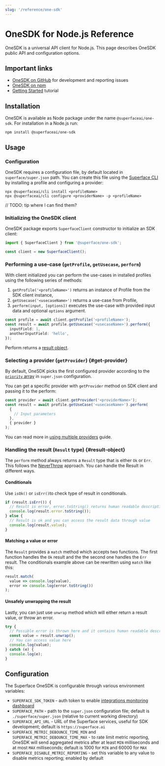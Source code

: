 ```yaml
---
slug: '/reference/one-sdk'
---
```


# OneSDK for Node.js Reference

OneSDK is a universal API client for Node.js. This page describes OneSDK public API and configuration options.

## Important links

- [OneSDK on GitHub](https://github.com/superfaceai/one-sdk-js) for development and reporting issues
- [OneSDK on npm](https://www.npmjs.com/package/@superfaceai/one-sdk)
- [Getting Started](/getting-started) tutorial

## Installation

OneSDK is available as Node package under the name `@superfaceai/one-sdk`. For installation in a Node.js run:

```shell
npm install @superfaceai/one-sdk
```

## Usage

### Configuration

OneSDK requires a configuration file, by default located in `superface/super.json` path. You can create this file using the [Superface CLI](https://github.com/superfaceai/cli) by installing a profile and configuring a provider:

```shell
npx @superfaceai/cli install <profileName>
npx @superfaceai/cli configure <providerName> -p <profileName>
```

// TODO: tip where I can find them?

### Initializing the OneSDK client

OneSDK package exports `SuperfaceClient` constructor to initialize an SDK client:

```typescript
import { SuperfaceClient } from '@superface/one-sdk';

const client = new SuperfaceClient();
```

### Performing a use-case (`getProfile`, `getUsecase`, `perform`)

With client initialized you can perform the use-cases in installed profiles using the following series of methods:

1. `getProfile('<profileName>')` returns an instance of Profile from the SDK client instance,
2. `getUsecase('<usecaseName>')` returns a use-case from Profile,
3. `perform(input, [options])` executes the use-case with provided input data and optional `options` argument.

```typescript
const profile = await client.getProfile('<profileName>');
const result = await profile.getUsecase('<usecaseName>').perform({
  inputField: 1,
  anotherInputField: 'hello',
});
```

Perform returns a [result object](#result-object).

### Selecting a provider (`getProvider`) {#get-provider}

By default, OneSDK picks the first configured provider according to the [`priority` array](/reference/superjson#profilesettings) in `super.json` configuration.

You can get a specific provider with `getProvider` method on SDK client and passing it to the perform:

```typescript
const provider = await client.getProvider('<providerName>');
const result = await profile.getUseCase('<usecaseName>').perform(
  {
    // Input parameters
  },
  { provider }
);
```

You can read more in [using multiple providers](../guides/using-multiple-providers) guide.

### Handling the result (`Result` type) {#result-object}

The `perform` method always returns a `Result` type that is either `Ok` or `Err`. This follows the [NeverThrow](https://github.com/supermacro/neverthrow) approach. You can handle the Result in different ways.

#### Conditionals

Use `isOk()` or `isErr()`to check type of result in conditionals.

```typescript
if (result.isErr()) {
  // Result is error, error.toString() returns human readable description of what went wrong
  console.log(result.error.toString());
} else {
  // Result is ok and you can access the result data through value
  console.log(result.value);
}
```

#### Matching a value or error

The `Result` provides a `match` method which accepts two functions. The first function handles the `Ok` result and the the second one handles the `Err` result. The conditionals example above can be rewritten using `match` like this:

```typescript
result.match(
  value => console.log(value),
  error => console.log(error.toString())
);
```

#### Unsafely unwrapping the result

Lastly, you can just use `unwrap` method which will either return a result value, or throw an error.

```typescript
try {
  // Possible error is thrown here and it contains human readable description of what went wrong :)
  const value = result.unwrap();
  // You can access value here
  console.log(value);
} catch (e) {
  console.log(e);
}
```

## Configuration

The Superface OneSDK is configurable through various environment variables:

- `SUPERFACE_SDK_TOKEN` - auth token to enable [integrations monitoring dashboard](../integrations-monitoring)
- `SUPERFACE_PATH` - path to the `super.json` configuration file; default is `./superface/super.json` (relative to current working directory)
- `SUPERFACE_API_URL` - URL of the Superface services, useful for SDK development; default is `https://superface.ai`
- `SUPERFACE_METRIC_DEBOUNCE_TIME_MIN` and `SUPERFACE_METRIC_DEBOUNCE_TIME_MAX` - to rate limit metric reporting, OneSDK will send aggregated metrics after at least `MIN` milliseconds and at most `MAX` milliseconds; default is 1000 for `MIN` and 60000 for `MAX`
- `SUPERFACE_DISABLE_METRIC_REPORTING` - set this variable to any value to disable metrics reporting; enabled by default
